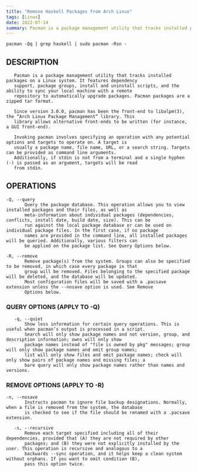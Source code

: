 ```yaml
---
title: "Remove Haskell Packages from Arch Linux"
tags: [Linux]
date: 2022-07-14
summary: Pacman is a package management utility that tracks installed packages on a Linux system.
---
```


```shell
pacman -Qq | grep haskell | sudo pacman -Rsn -
```

## DESCRIPTION

       Pacman is a package management utility that tracks installed packages on a Linux system. It features dependency
       support, package groups, install and uninstall scripts, and the ability to sync your local machine with a remote
       repository to automatically upgrade packages. Pacman packages are a zipped tar format.

       Since version 3.0.0, pacman has been the front-end to libalpm(3), the “Arch Linux Package Management” library. This
       library allows alternative front-ends to be written (for instance, a GUI front-end).

       Invoking pacman involves specifying an operation with any potential options and targets to operate on. A target is
       usually a package name, file name, URL, or a search string. Targets can be provided as command line arguments.
       Additionally, if stdin is not from a terminal and a single hyphen (-) is passed as an argument, targets will be read
       from stdin.


## OPERATIONS

	-Q, --query
           Query the package database. This operation allows you to view installed packages and their files, as well as
           meta-information about individual packages (dependencies, conflicts, install date, build date, size). This can be
           run against the local package database or can be used on individual package files. In the first case, if no package
           names are provided in the command line, all installed packages will be queried. Additionally, various filters can
           be applied on the package list. See Query Options below.

	-R, --remove
           Remove package(s) from the system. Groups can also be specified to be removed, in which case every package in that
           group will be removed. Files belonging to the specified package will be deleted, and the database will be updated.
           Most configuration files will be saved with a .pacsave extension unless the --nosave option is used. See Remove
           Options below.

### QUERY OPTIONS (APPLY TO -Q)

       -q, --quiet
           Show less information for certain query operations. This is useful when pacman’s output is processed in a script.
           Search will only show package names and not version, group, and description information; owns will only show
           package names instead of "file is owned by pkg" messages; group will only show package names and omit group names;
           list will only show files and omit package names; check will only show pairs of package names and missing files; a
           bare query will only show package names rather than names and versions.

### REMOVE OPTIONS (APPLY TO -R)

	-n, --nosave
           Instructs pacman to ignore file backup designations. Normally, when a file is removed from the system, the database
           is checked to see if the file should be renamed with a .pacsave extension.

       -s, --recursive
           Remove each target specified including all of their dependencies, provided that (A) they are not required by other
           packages; and (B) they were not explicitly installed by the user. This operation is recursive and analogous to a
           backwards --sync operation, and it helps keep a clean system without orphans. If you want to omit condition (B),
           pass this option twice.
